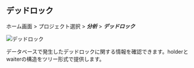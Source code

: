 ## デッドロック

ホーム画面 > プロジェクト選択 > **_分析_** > **_デッドロック_**

![デッドロック](/img/analysis-deadlock.png)

データベースで発生したデッドロックに関する情報を確認できます。holderとwaiterの構造をツリー形式で提供します。

